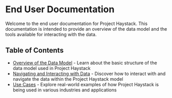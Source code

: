 # End User Documentation

Welcome to the end user documentation for Project Haystack. This documentation is intended to provide an overview of the data model and the tools available for interacting with the data.

## Table of Contents

- [Overview of the Data Model](/end-user/data-model.mdx) - Learn about the basic structure of the data model used in Project Haystack
- [Navigating and Interacting with Data](/end-user/navigating-data.mdx) - Discover how to interact with and navigate the data within the Project Haystack model
- [Use Cases](/end-user/use-cases.mdx) - Explore real-world examples of how Project Haystack is being used in various industries and applications
